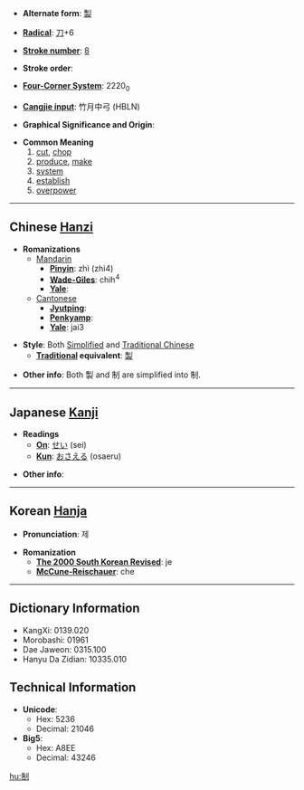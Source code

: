 * '''Alternate form''': [[製]]

* '''[[Wiktionary:Chinese radical index| Radical]]''': [[Wiktionary:Chinese radical index 刀|刀]]+6

* '''[[Wiktionary:Chinese total strokes index|Stroke number]]''': [[Wiktionary:Chinese total strokes index 8|8]]

* '''Stroke order''': 

* '''[[Wiktionary:Chinese four corner index|Four-Corner System]]''': 2220<sub>0</sub>

* '''[[Wiktionary:Chinese Cangjie index|Cangjie input]]''': 竹月中弓 (HBLN)

* '''Graphical Significance and Origin''': 

* '''Common Meaning'''
*# [[cut]], [[chop]]
*# [[produce]], [[make]]
*# [[system]]
*# [[establish]]
*# [[overpower]]

----

== Chinese [[Hanzi]] ==

* '''Romanizations'''
** [[Mandarin]]
*** '''[[Pinyin]]''': zhì (zhi4)
*** '''[[Wade-Giles]]''': chih<sup>4</sup>
*** '''[[Yale]]''': 
**[[Cantonese]]
***'''[[Jyutping]]''':
***'''[[Penkyamp]]''': 
***'''[[Yale]]''': jai3

* '''Style''': Both [[Simplified Chinese|Simplified]] and [[Traditional Chinese]]
** '''[[Traditional Chinese|Traditional]] equivalent''': [[製]]

* '''Other info''': Both 製 and 制 are simplified into 制.

----

== Japanese [[Kanji]] ==

* '''Readings'''
** '''[[On]]''': [[せい]] (sei)
** '''[[Kun]]''': [[おさえる]] (osaeru)

* '''Other info''':  

----

== Korean [[Hanja]] ==

* '''Pronunciation''': 제

* '''Romanization'''
** '''[[The 2000 South Korean Revised Romanization|The 2000 South Korean Revised]]''': je
** '''[[McCune-Reischauer]]''': che

----

== Dictionary Information ==

* KangXi: 0139.020
* Morobashi: 01961
* Dae Jaweon: 0315.100
* Hanyu Da Zidian: 10335.010

== Technical Information ==

* '''Unicode''':
** Hex: 5236
** Decimal: 21046
* '''Big5''':
** Hex: A8EE
** Decimal: 43246

[[hu:制]]